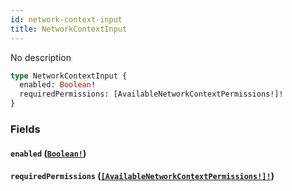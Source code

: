 ```yaml
---
id: network-context-input
title: NetworkContextInput
---
```


No description

```graphql
type NetworkContextInput {
  enabled: Boolean!
  requiredPermissions: [AvailableNetworkContextPermissions!]!
}
```

### Fields

#### `enabled` ([`Boolean!`](/docs/graphql/scalars/boolean))

#### `requiredPermissions` ([`[AvailableNetworkContextPermissions!]!`](/docs/graphql/enums/available-network-context-permissions))
